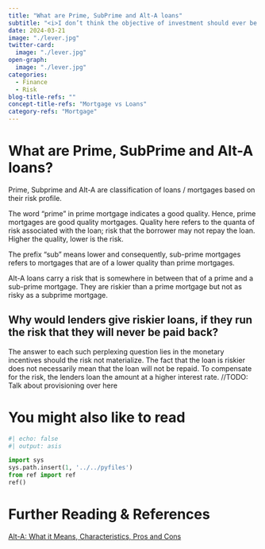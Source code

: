 ```yaml
---
title: "What are Prime, SubPrime and Alt-A loans"
subtitle: "<i>I don’t think the objective of investment should ever be to take a risk in order to get a return. I think the objective of shrewd investment should be to find opportunities which offer a larger return than the average, combined with adequate safety<br> - Benjamin Graham</i>"
date: 2024-03-21
image: "./lever.jpg"
twitter-card:
  image: "./lever.jpg"
open-graph:
  image: "./lever.jpg"
categories:
  - Finance
  - Risk
blog-title-refs: ""
concept-title-refs: "Mortgage vs Loans"
category-refs: "Mortgage"
---
```


# What are Prime, SubPrime and Alt-A loans?
Prime, Subprime and Alt-A are classification of loans / mortgages based on their risk profile. 

The word "prime" in prime mortgage indicates a good quality. Hence, prime mortgages are good quality mortgages. Quality here refers to the quanta of risk associated with the loan; risk that the borrower may not repay the loan. Higher the quality, lower is the risk. 

The prefix "sub" means lower and consequently, sub-prime mortgages refers to mortgages that are of a lower quality than prime mortgages. 

Alt-A loans carry a risk that is somewhere in between that of a prime and a sub-prime mortgage. They are riskier than a prime mortgage but not as risky as a subprime mortgage. 

## Why would lenders give riskier loans, if they run the risk that they will never be paid back?
The answer to each such perplexing question lies in the monetary incentives should the risk not materialize. The fact that the loan is riskier does not necessarily mean that the loan will not be repaid. To compensate for the risk, the lenders loan the amount at a higher interest rate.
//TODO: Talk about provisioning over here

# You might also like to read
```python
#| echo: false
#| output: asis

import sys
sys.path.insert(1, '../../pyfiles')
from ref import ref
ref()
```

# Further Reading & References
[Alt-A: What it Means, Characteristics, Pros and Cons](https://www.investopedia.com/terms/a/alt-a.asp){target="_blank"}

